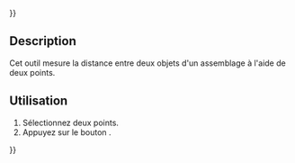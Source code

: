 {{UnfinishedDocu{{#translation:}}}}
<languages/>

{{Docnav/fr
|
|[[Assembly3_MeasurePointLine/fr|Mesure point à la ligne]]
|[[Assembly3_Workbench/fr|Assembly3]]
|
|IconR=Assembly_MeasurePointLineDistance.svg
|IconC=Assembly3_workbench_icon.svg
}}

{{GuiCommand/fr
|Name=Assembly3 MeasurePoints
|Name/fr=Assembly3 Mesure point à point
|Icon=Assembly_MeasurePointDistance.svg
|Workbenches=[[Assembly3_Workbench/fr|Assembly3]]
}}

== Description ==

Cet outil mesure la distance entre deux objets d'un assemblage à l'aide de deux points.

<span id="Usage"></span>
== Utilisation == 

# Sélectionnez deux points.
# Appuyez sur le bouton {{Button|[[Image:Assembly_MeasurePointDistance.svg|16px]] [[Assembly3_MeasurePoints/fr|Measure point to point]]}}.


{{Docnav/fr
|
|[[Assembly3_MeasurePointLine/fr|Mesure point à la ligne]]
|[[Assembly3_Workbench/fr|Assembly3]]
|
|IconR=Assembly_MeasurePointLineDistance.svg
|IconC=Assembly3_workbench_icon.svg
}}

{{Userdocnavi{{#translation:}}}}